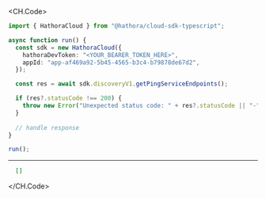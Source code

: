 
<CH.Code>
```typescript GetPingServiceEndpoints.ts
import { HathoraCloud } from "@hathora/cloud-sdk-typescript";

async function run() {
  const sdk = new HathoraCloud({
    hathoraDevToken: "<YOUR_BEARER_TOKEN_HERE>",
    appId: "app-af469a92-5b45-4565-b3c4-b79878de67d2",
  });

  const res = await sdk.discoveryV1.getPingServiceEndpoints();

  if (res?.statusCode !== 200) {
    throw new Error("Unexpected status code: " + res?.statusCode || "-");
  }
  
  // handle response
}

run();
```
---

```json Example Response
  []
```
</CH.Code>
